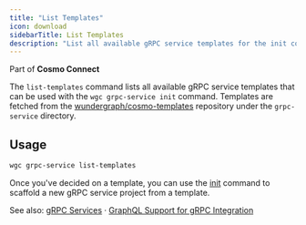 ```yaml
---
title: "List Templates"
icon: download
sidebarTitle: List Templates
description: "List all available gRPC service templates for the init command."
---
```

Part of **Cosmo Connect**

The `list-templates` command lists all available gRPC service templates that can be used with the `wgc grpc-service init` command.
Templates are fetched from the [wundergraph/cosmo-templates](https://github.com/wundergraph/cosmo-templates) repository under the `grpc-service` directory.

## Usage

```bash
wgc grpc-service list-templates
```

Once you've decided on a template, you can use the [init](/cli/grpc-service/init) command to scaffold a new gRPC service project from a template.

See also: [gRPC Services](../router/gRPC/grpc-services) · [GraphQL Support for gRPC Integration](../router/gRPC/graphql-support)